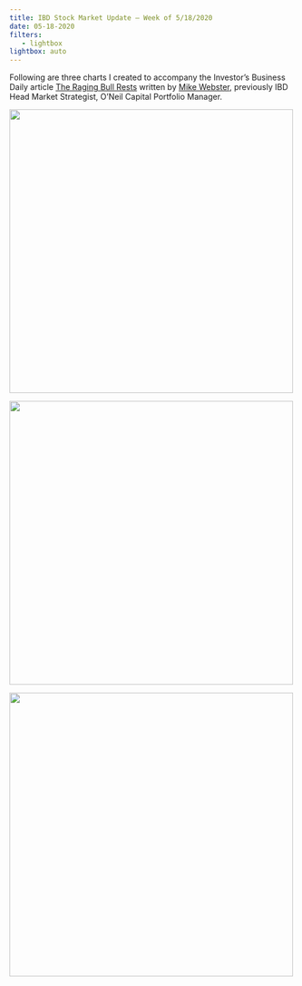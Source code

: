 ```yaml
---
title: IBD Stock Market Update – Week of 5/18/2020
date: 05-18-2020
filters:
   - lightbox
lightbox: auto
---
```


Following are three charts I created to accompany the Investor's Business Daily article [The Raging Bull Rests](https://www.investors.com/market-trend/stock-market-update-raging-bull-rests/) written by [Mike Webster](http://twitter.com/mwebster1971), previously IBD Head Market Strategist, O'Neil Capital Portfolio Manager.

![](chart1.png){height="500"}

![](chart2.png){height="500"}

![](chart3.png){height="500"}